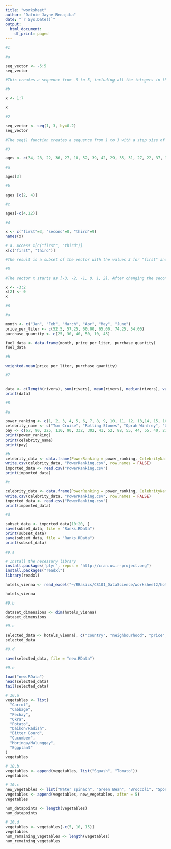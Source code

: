 ```yaml
---
title: "worksheet"
author: "Dafnie Jayne Benajiba"
date: "`r Sys.Date()`"
output:
  html_document:
    df_print: paged
---
```


```r
#1

#a 

seq_vector <- -5:5
seq_vector

#This creates a sequence from -5 to 5, including all the integers in that range.
```

```r
#b

x <- 1:7

x
```


```r

#2

seq_vector <- seq(1, 3, by=0.2)
seq_vector

#The seq() function creates a sequence from 1 to 3 with a step size of 0.2.
```



```r
#3

ages <- c(34, 28, 22, 36, 27, 18, 52, 39, 42, 29, 35, 31, 27, 22, 37, 34, 19, 20, 57, 49, 50, 37, 46, 25, 17, 37, 43, 53, 41, 51, 35, 24, 33, 41, 53, 40, 18, 44, 38, 41, 48, 27, 39, 19, 30, 61, 54, 58, 26, 18)
```


```r
#a

ages[3]
```


```r
#b 

ages [c(2, 4)]
```


```r
#c

ages[-c(4,12)]
```


```r
#4

x <- c("first"=3, "second"=0, "third"=9)
names(x)
```


```r
# a. Access x[c("first", "third")]
x[c("first", "third")]

#The result is a subset of the vector with the values 3 for "first" and 9 for "third".
```


```r
#5

#The vector x starts as [-3, -2, -1, 0, 1, 2]. After changing the second element to 0, the final output is [-3, 0, -1, 0, 1, 2].

x <- -3:2
x[2] <- 0
x
```

```r
#6 

#a 

month <- c("Jan", "Feb", "March", "Apr", "May", "June")
price_per_liter <- c(52.5, 57.25, 60.00, 65.00, 74.25, 54.00)
purchase_quantity <- c(25, 30, 40, 50, 10, 45)

fuel_data <- data.frame(month, price_per_liter, purchase_quantity)
fuel_data
```

```r
#b 

weighted.mean(price_per_liter, purchase_quantity)
```


```r
#7


data <- c(length(rivers), sum(rivers), mean(rivers), median(rivers), var(rivers), sd(rivers), min(rivers), max(rivers))
print(data)
```

```r
#8

#a

power_ranking <- c(1, 2, 3, 4, 5, 6, 7, 8, 9, 10, 11, 12, 13,14, 15, 16, 17, 18, 19, 20, 21, 22, 23, 24, 25)
celebrity_name <- c("Tom Cruise", "Rolling Stones", "Oprah Winfrey", "U2", "Tiger Woods","Steven Spielberg", "Howard Stern", "50 Cent","Cast of the Sopranos", "Dan Brown", "Bruce Springsteen","Donald Trump", "Muhammad Ali", "Paul McCartney", "George Lucas","Elton John", "David Letterman", "Phil Mickelson", "J.K. Rowling","Brad Pitt", "Peter Jackson", "Dr. Phil McGraw", "Jay Leno","Celine Dion", "Kobe Bryant")
pay <- c(67, 90, 225, 110, 90, 332, 302, 41, 52, 88, 55, 44, 55, 40, 233, 34, 40, 47, 75, 25, 39, 45, 32, 40, 31)
print(power_ranking)
print(celebrity_name)
print(pay)
```

```r
#b
celebrity_data <- data.frame(PowerRanking = power_ranking, CelebrityName = celebrity_name, Pay = pay)
write.csv(celebrity_data, "PowerRanking.csv", row.names = FALSE)
imported_data <- read.csv("PowerRanking.csv")
print(imported_data)
```

```r
#c

celebrity_data <- data.frame(PowerRanking = power_ranking, CelebrityName = celebrity_name, Pay = pay)
write.csv(celebrity_data, "PowerRanking.csv", row.names = FALSE)
imported_data <- read.csv("PowerRanking.csv")
print(imported_data)
```


```r
#d 

subset_data <- imported_data[10:20, ]
save(subset_data, file = "Ranks.RData")
print(subset_data)
save(subset_data, file = "Ranks.RData")
print(subset_data)
```

```r
#9.a

# Install the necessary library
install.packages('plyr', repos = "http://cran.us.r-project.org")
install.packages("readxl")
library(readxl)

hotels_vienna <- read_excel("~/RBasics/CS101_DataScience/worksheet2/hotels-vienna.xlsx")

hotels_vienna
```

```r
#9.b

dataset_dimensions <- dim(hotels_vienna)
dataset_dimensions
```


```r
#9.c

selected_data <- hotels_vienna[, c("country", "neighbourhood", "price", "stars", "accommodation_type", "rating")]
selected_data
```

```r
#9.d

save(selected_data, file = "new.RData")

```


```r
#9.e

load("new.RData")
head(selected_data)
tail(selected_data)
```

```r

# 10.a
vegetables <- list(
  "Carrot",
  "Cabbage",
  "Pechay",
  "Okra",
  "Potato",
  "Daikon/Radish",
  "Bitter Gourd",
  "Cucumber",
  "Moringa/Malunggay",
  "Eggplant"
)
vegetables
```
 
```r
# 10.b
vegetables <- append(vegetables, list("Squash", "Tomato"))
vegetables
```


```r
# 10.c
new_vegetables <- list("Water spinach", "Green Bean", "Broccoli", "Sponge gourd")
vegetables <- append(vegetables, new_vegetables, after = 5)
vegetables

num_datapoints <- length(vegetables)
num_datapoints
```

```r
# 10.d
vegetables <- vegetables[-c(5, 10, 15)]
vegetables
num_remaining_vegetables <- length(vegetables)
num_remaining_vegetables
```

